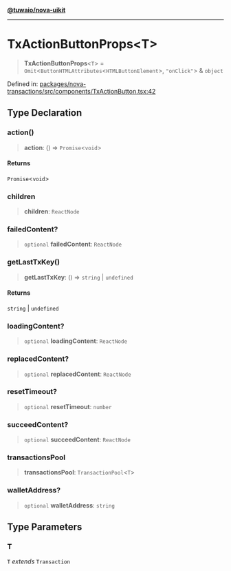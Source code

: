 [**@tuwaio/nova-uikit**](../../../README.md)

***

# TxActionButtonProps\<T\>

> **TxActionButtonProps**\<`T`\> = `Omit`\<`ButtonHTMLAttributes`\<`HTMLButtonElement`\>, `"onClick"`\> & `object`

Defined in: [packages/nova-transactions/src/components/TxActionButton.tsx:42](https://github.com/TuwaIO/nova-uikit/blob/465727cc7679afe03481c0a87226bb585ac2e3b7/packages/nova-transactions/src/components/TxActionButton.tsx#L42)

## Type Declaration

### action()

> **action**: () => `Promise`\<`void`\>

#### Returns

`Promise`\<`void`\>

### children

> **children**: `ReactNode`

### failedContent?

> `optional` **failedContent**: `ReactNode`

### getLastTxKey()

> **getLastTxKey**: () => `string` \| `undefined`

#### Returns

`string` \| `undefined`

### loadingContent?

> `optional` **loadingContent**: `ReactNode`

### replacedContent?

> `optional` **replacedContent**: `ReactNode`

### resetTimeout?

> `optional` **resetTimeout**: `number`

### succeedContent?

> `optional` **succeedContent**: `ReactNode`

### transactionsPool

> **transactionsPool**: `TransactionPool`\<`T`\>

### walletAddress?

> `optional` **walletAddress**: `string`

## Type Parameters

### T

`T` *extends* `Transaction`
